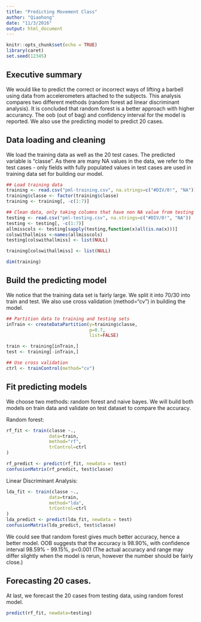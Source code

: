 ```yaml
---
title: "Predicting Movement Class"
author: "Qiaohong"
date: "11/3/2016"
output: html_document
---
```


```r
knitr::opts_chunk$set(echo = TRUE)
library(caret)
set.seed(12345)
```

## Executive summary
We would like to predict the correct or incorrect ways of lifting a barbell using data from accelerometers attached to the subjects. This analysis compares two different methods (random forest ad linear discriminant analysis). It is concluded that random forest is a better approach with higher accurancy. The oob (out of bag) and confidency interval for the model is reported. We also use the predicting model to predict 20 cases.

## Data loading and cleaning

We load the training data as well as the 20 test cases. The predicted variable is "classe". As there are many NA values in the data, we refer to the test cases - only fields with fully populated values in test cases are used in training data set for building our model.

```r
## Load training data
training <- read.csv("pml-training.csv", na.strings=c("#DIV/0!", "NA"))
training$classe <- factor(training$classe)
training <- training[, -c(1:7)]

## Clean data, only taking columns that have non NA value from testing
testing <- read.csv("pml-testing.csv", na.strings=c("#DIV/0!", "NA"))
testing <- testing[, -c(1:7)]
allmisscols <- testing[sapply(testing,function(x)all(is.na(x)))]
colswithallmiss <-names(allmisscols) 
testing[colswithallmiss] <- list(NULL)

training[colswithallmiss] <- list(NULL)

dim(training)
```

## Build the predicting model
We notice that the training data set is fairly large. We split it into 70/30 into train and test. We also use cross validation (method="cv") in building the model.

```r
## Partition data to training and testing sets
inTrain <- createDataPartition(y=training$classe, 
                               p=0.7,
                               list=FALSE)

train <- training[inTrain,]
test <- training[-inTrain,]

## Use cross validation
ctrl <- trainControl(method="cv")
```

## Fit predicting models
We choose two methods: random forest and naive bayes. We will build both models on train data and validate on test dataset to compare the accuracy.

Random forest:
```r
rf_fit <- train(classe ~., 
                data=train, 
                method="rf", 
                trControl=ctrl
)

rf_predict <- predict(rf_fit, newdata = test)
confusionMatrix(rf_predict, test$classe)

```

Linear Discriminant Analysis:
```r
lda_fit <- train(classe ~., 
                data=train, 
                method="lda", 
                trControl=ctrl
)
lda_predict <- predict(lda_fit, newdata = test)
confusionMatrix(lda_predict, test$classe)

```

We could see that random forest gives much better accuracy, hence a better model. OOB suggests that the accuracy is 98.90%, with confidence interval 98.59% - 99.15%, p<0.001
(The actual accuracy and range may differ slightly when the model is rerun, however the number should be fairly close.)

## Forecasting 20 cases.
At last, we forecast the 20 cases from testing data, using random forest model.
```r
predict(rf_fit, newdata=testing)
```



